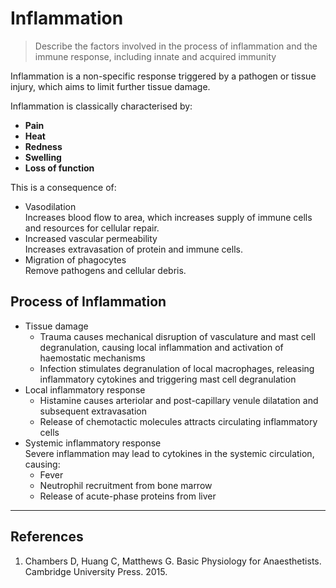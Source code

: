 # Inflammation


> Describe the factors involved in the process of inflammation and the immune 
response, including innate and acquired immunity

Inflammation is a non-specific response triggered by a pathogen or tissue injury, which aims to limit further tissue damage.

Inflammation is classically characterised by:

* **Pain**
* **Heat**
* **Redness**
* **Swelling**
* **Loss of function**

This is a consequence of:

* Vasodilation\
Increases blood flow to area, which increases supply of immune cells and resources for cellular repair.
* Increased vascular permeability\
Increases extravasation of protein and immune cells.
* Migration of phagocytes\
Remove pathogens and cellular debris.

## Process of Inflammation

* Tissue damage\
    * Trauma causes mechanical disruption of vasculature and mast cell degranulation, causing local inflammation and activation of haemostatic mechanisms
    * Infection stimulates degranulation of local macrophages, releasing inflammatory cytokines and triggering mast cell degranulation


* Local inflammatory response\
    * Histamine causes arteriolar and post-capillary venule dilatation and subsequent extravasation
    * Release of chemotactic molecules attracts circulating inflammatory cells


* Systemic inflammatory response\
Severe inflammation may lead to cytokines in the systemic circulation, causing:
    * Fever
    * Neutrophil recruitment from bone marrow
    * Release of acute-phase proteins from liver


---
## References

1. Chambers D, Huang C, Matthews G. Basic Physiology for Anaesthetists. Cambridge University Press. 2015.
